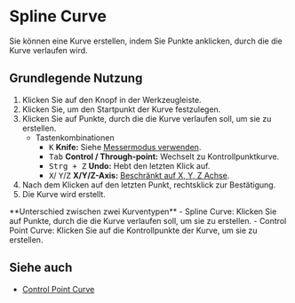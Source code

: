 
# Spline Curve

<Reference shortcut="" command="Spline Curve" button="Werkzeugleiste" />

Sie können eine Kurve erstellen, indem Sie Punkte anklicken, durch die die Kurve verlaufen wird.

## Grundlegende Nutzung

1. Klicken Sie auf den <ButtonIcon type="button-spline-curve" /> Knopf in der Werkzeugleiste.
2. Klicken Sie, um den Startpunkt der Kurve festzulegen.
3. Klicken Sie auf Punkte, durch die die Kurve verlaufen soll, um sie zu erstellen.
   - <Kst>Tastenkombinationen</Kst>
      - <kbd>K</kbd> **Knife:** Siehe [Messermodus verwenden](./sketching-essentials#use-knife-mode).
      - <kbd>Tab</kbd> **Control / Through-point:** Wechselt zu Kontrollpunktkurve.
      - <kbd>Strg + Z</kbd> **Undo:** Hebt den letzten Klick auf.
      - <kbd>X</kbd>/ <kbd>Y</kbd>/<kbd>Z</kbd> **X/Y/Z-Axis:** [Beschränkt auf X, Y, Z Achse](./sketching-essentials#constrain-to-an-axis).
4. Nach dem Klicken auf den letzten Punkt, rechtsklick zur Bestätigung.
5. Die Kurve wird erstellt.

<Callout type="info" emoji="💡">
**Unterschied zwischen zwei Kurventypen**
- Spline Curve: Klicken Sie auf Punkte, durch die die Kurve verlaufen soll, um sie zu erstellen.
- Control Point Curve: Klicken Sie auf die Kontrollpunkte der Kurve, um sie zu erstellen.
</Callout>


<VideoPlayer fileName="spline-curve"/>

## Siehe auch
- [Control Point Curve](./control-point-curve)